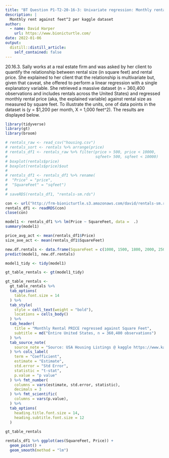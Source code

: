 ```yaml
---
title: "BT Question P1-T2-20-16-3: Univariate regression: Monthly rental versus footage"
description: |
  Monthly rent against feet^2 per kaggle dataset
author:
  - name: David Harper
    url: https://www.bionicturtle.com/
date: 2022-01-06
output:
  distill::distill_article:
    self_contained: false
---
```


20.16.3. Sally works at a real estate firm and was asked by her client to quantify the relationship between rental size (in square feet) and rental price. She explained to her client that the relationship is multivariate but, given that caveat, she offered to perform a linear regression with a single explanatory variable. She retrieved a massive dataset (n = 360,400 observations and includes rentals across the United States) and regressed monthly rental price (aka, the explained variable) against rental size as measured by square feet. To illustrate the units, one of data points in the dataset is (y = $1,200 per month, X = 1,000 feet^2). The results are displayed below.

```r
library(tidyverse)
library(gt)
library(broom)

# rentals_raw <- read_csv("housing.csv")
# rentals_sort <- rentals %>% arrange(price)
# rentals_df1 <- rentals_raw %>% filter(price > 500, price < 10000, 
#                                       sqfeet> 500, sqfeet < 10000)
# boxplot(rentals$price)
# boxplot(rentals$price)$out
# 
# rentals_df1 <- rentals_df1 %>% rename(
#  "Price" = "price",
#  "SquareFeet" = "sqfeet")
# 
# saveRDS(rentals_df1, "rentals-sm.rds")

con <- url("http://frm-bionicturtle.s3.amazonaws.com/david/rentals-sm.rds")
rentals_df1 <- readRDS(con)
close(con)

model1 <- rentals_df1 %>% lm(Price ~ SquareFeet, data =  .)
summary(model1)

price_avg_act <- mean(rentals_df1$Price)
size_ave_act <- mean(rentals_df1$SquareFeet)

new.df.rentals <- data.frame(SquareFeet = c(1000, 1500, 1800, 2000, 2500))
predict(model1, new.df.rentals)

model1_tidy <- tidy(model1)

gt_table_rentals <- gt(model1_tidy)

gt_table_rentals <- 
  gt_table_rentals %>% 
  tab_options(
    table.font.size = 14
  ) %>% 
  tab_style(
    style = cell_text(weight = "bold"),
    locations = cells_body()
  ) %>% 
  tab_header(
    title = "Monthly Rental PRICE regressed against Square Feet",
    subtitle = md("Entire United States, n = 360,400 observations")
  ) %>% 
  tab_source_note(
    source_note = "Source: USA Housing Listings @ kaggle https://www.kaggle.com/datasets"
  ) %>% cols_label(
    term = "Coefficient",
    estimate = "Estimate",
    std.error = "Std Error",
    statistic = "t-stat",
    p.value = "p value"
  ) %>% fmt_number(
    columns = vars(estimate, std.error, statistic),
    decimals = 3
  ) %>% fmt_scientific(
    columns = vars(p.value),
  ) %>% 
  tab_options(
    heading.title.font.size = 14,
    heading.subtitle.font.size = 12
  )
  
gt_table_rentals

rentals_df1 %>% ggplot(aes(SquareFeet, Price)) +
  geom_point() +
  geom_smooth(method = "lm")

```




